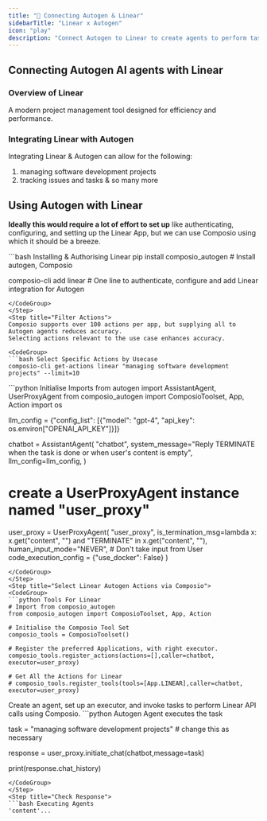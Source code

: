 ```yaml
---
title: "🚀 Connecting Autogen & Linear"
sidebarTitle: "Linear x Autogen"
icon: "play"
description: "Connect Autogen to Linear to create agents to perform tasks using natural language"
---
```


## Connecting Autogen AI agents with Linear

### Overview of Linear

A modern project management tool designed for efficiency and performance.

### Integrating Linear with Autogen

Integrating Linear & Autogen can allow for the following:

1. managing software development projects
2. tracking issues and tasks
& so many more

## Using Autogen with Linear

<Steps>
<Step title="Setting Up the Environment">

**Ideally this would require a lot of effort to set up** like authenticating, configuring, and setting up the Linear App, but we can use Composio using which it should be a breeze.

<CodeGroup>
```bash Installing & Authorising Linear
pip install composio_autogen # Install autogen, Composio 

composio-cli add linear # One line to authenticate, configure and add Linear integration for Autogen
```
</CodeGroup>
</Step>
<Step title="Filter Actions">
Composio supports over 100 actions per app, but supplying all to Autogen agents reduces accuracy.
Selecting actions relevant to the use case enhances accuracy.

<CodeGroup>
```bash Select Specific Actions by Usecase
composio-cli get-actions linear "managing software development projects" --limit=10
```
</CodeGroup>

</Step>
<Step title="Import Base Packages">

<CodeGroup>
```python Initialise Imports
from autogen import AssistantAgent, UserProxyAgent
from composio_autogen import ComposioToolset, App, Action
import os

llm_config = {"config_list": [{"model": "gpt-4", "api_key": os.environ["OPENAI_API_KEY"]}]}

chatbot = AssistantAgent(
    "chatbot",
    system_message="Reply TERMINATE when the task is done or when user's content is empty",
    llm_config=llm_config,
)

# create a UserProxyAgent instance named "user_proxy"
user_proxy = UserProxyAgent(
    "user_proxy",
    is_termination_msg=lambda x: x.get("content", "") and "TERMINATE" in x.get("content", ""),
    human_input_mode="NEVER", # Don't take input from User
    code_execution_config = {"use_docker": False}
)
```
</CodeGroup>
</Step>
<Step title="Select Linear Autogen Actions via Composio">
<CodeGroup>
```python Tools For Linear
# Import from composio_autogen
from composio_autogen import ComposioToolset, App, Action

# Initialise the Composio Tool Set
composio_tools = ComposioToolset()

# Register the preferred Applications, with right executor. 
composio_tools.register_actions(actions=[],caller=chatbot, executor=user_proxy)

# Get All the Actions for Linear
# composio_tools.register_tools(tools=[App.LINEAR],caller=chatbot, executor=user_proxy) 
```
</CodeGroup>
</Step>
<Step title="Execute the Agent">
Create an agent, set up an executor, and invoke tasks to perform Linear API calls using Composio. 
<CodeGroup>
```python Autogen Agent executes the task

task = "managing software development projects" # change this as necessary

response = user_proxy.initiate_chat(chatbot,message=task)

print(response.chat_history)
```
</CodeGroup>
</Step>
<Step title="Check Response">
```bash Executing Agents
'content'...
```
</Step>
</Steps>
